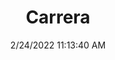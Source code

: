 ---
width: 2000
height: 1333
title: Carrera
description: White carrera with large whale tail spoiler
date: 2/24/2022 11:13:40 AM
cameraMake: Sony
cameraModel: ILCE-7M3
lens: FE 35mm F1.4 GM
settingsfStop: f/1.4
settingsISO: ISO 100
settingsShutter: 1/2500
settingsFocalLength: 35 mm
---